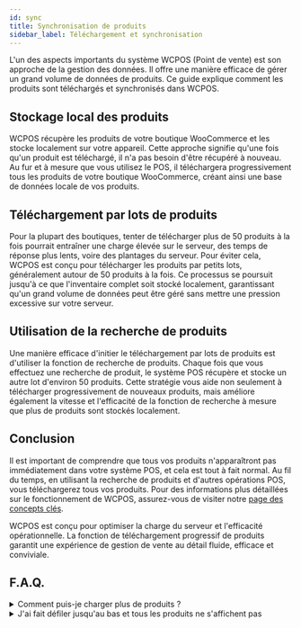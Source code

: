 ```yaml
---
id: sync
title: Synchronisation de produits
sidebar_label: Téléchargement et synchronisation
---
```


L'un des aspects importants du système WCPOS (Point de vente) est son approche de la gestion des données. Il offre une manière efficace de gérer un grand volume de données de produits. Ce guide explique comment les produits sont téléchargés et synchronisés dans WCPOS.

## Stockage local des produits

WCPOS récupère les produits de votre boutique WooCommerce et les stocke localement sur votre appareil. Cette approche signifie qu'une fois qu'un produit est téléchargé, il n'a pas besoin d'être récupéré à nouveau. Au fur et à mesure que vous utilisez le POS, il téléchargera progressivement tous les produits de votre boutique WooCommerce, créant ainsi une base de données locale de vos produits.

## Téléchargement par lots de produits

Pour la plupart des boutiques, tenter de télécharger plus de 50 produits à la fois pourrait entraîner une charge élevée sur le serveur, des temps de réponse plus lents, voire des plantages du serveur. Pour éviter cela, WCPOS est conçu pour télécharger les produits par petits lots, généralement autour de 50 produits à la fois. Ce processus se poursuit jusqu'à ce que l'inventaire complet soit stocké localement, garantissant qu'un grand volume de données peut être géré sans mettre une pression excessive sur votre serveur.

## Utilisation de la recherche de produits

Une manière efficace d'initier le téléchargement par lots de produits est d'utiliser la fonction de recherche de produits. Chaque fois que vous effectuez une recherche de produit, le système POS récupère et stocke un autre lot d'environ 50 produits. Cette stratégie vous aide non seulement à télécharger progressivement de nouveaux produits, mais améliore également la vitesse et l'efficacité de la fonction de recherche à mesure que plus de produits sont stockés localement.

## Conclusion

Il est important de comprendre que tous vos produits n'apparaîtront pas immédiatement dans votre système POS, et cela est tout à fait normal. Au fil du temps, en utilisant la recherche de produits et d'autres opérations POS, vous téléchargerez tous vos produits. Pour des informations plus détaillées sur le fonctionnement de WCPOS, assurez-vous de visiter notre [page des concepts clés](/#key-concepts).

WCPOS est conçu pour optimiser la charge du serveur et l'efficacité opérationnelle. La fonction de téléchargement progressif de produits garantit une expérience de gestion de vente au détail fluide, efficace et conviviale.

## F.A.Q.

<details>

<summary>Comment puis-je charger plus de produits ?</summary>

La synchronisation des produits dans le POS peut être déclenchée de plusieurs manières :

- Lorsque le POS est chargé pour la première fois.
- Chaque fois que vous effectuez une recherche de produit.
- En appliquant un filtre, par exemple, par catégorie ou par étiquette.
- En faisant défiler jusqu'au bas de la liste des produits.
- En appuyant manuellement sur le bouton de synchronisation.
- De plus, le POS se synchronisera automatiquement toutes les 10 minutes.

Une fois que tous les produits sont téléchargés, les futures synchronisations ne récupéreront que les produits qui ont été mis à jour depuis la dernière synchronisation.

</details>

<details>

<summary>
  J'ai fait défiler jusqu'au bas et tous les produits ne s'affichent pas
</summary>

Il pourrait y avoir plusieurs raisons pour lesquelles tous les produits ne s'affichent pas :

- Le POS masquera par défaut les articles hors stock. Ce paramètre peut être modifié dans les paramètres d'affichage des produits si vous souhaitez afficher les articles hors stock.

- L'API REST de WooCommerce est uniquement compatible avec les types de produits standard de WooCommerce, qui sont simples, variables, groupés et externes. Si vous utilisez un type de produit personnalisé, il se peut qu'il ne s'affiche pas dans le POS.

</details>
